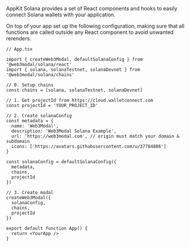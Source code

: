 
AppKit Solana provides a set of React components and hooks to easily connect Solana wallets with your application.

On top of your app set up the following configuration, making sure that all functions are called outside any React component to avoid unwanted rerenders.

```tsx
// App.tsx

import { createWeb3Modal, defaultSolanaConfig } from '@web3modal/solana/react'
import { solana, solanaTestnet, solanaDevnet } from '@web3modal/solana/chains'

// 0. Setup chains
const chains = [solana, solanaTestnet, solanaDevnet]

// 1. Get projectId from https://cloud.walletconnect.com
const projectId = 'YOUR_PROJECT_ID'

// 2. Create solanaConfig
const metadata = {
  name: 'Web3Modal',
  description: 'Web3Modal Solana Example',
  url: 'https://web3modal.com', // origin must match your domain & subdomain
  icons: ['https://avatars.githubusercontent.com/u/37784886']
}

const solanaConfig = defaultSolanaConfig({
  metadata,
  chains,
  projectId
})

// 3. Create modal
createWeb3Modal({
  solanaConfig,
  chains,
  projectId
})

export default function App() {
  return <YourApp />
}
```